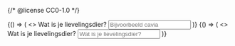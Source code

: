 {/* @license CC0-1.0 */}


<Guideline appearance="do" title="Het label blijft zichtbaar, ook als de gebruiker gaat invullen.">
  <Canvas language="html">
    {() => (
      <>
        <label htmlFor="dier1">Wat is je lievelingsdier?</label>
        <input type="text" id="dier1" name="lievelingsdier" placeholder="Bijvoorbeeld cavia" />
      </>
    )}
  </Canvas>
</Guideline>

<Guideline appearance="dont" title="Alleen een placeholder gebruiken als zichtbaar label.">
  <Canvas language="html">
    {() => (
      <>
        <label htmlFor="dier2" className="visually-hidden">
          Wat is je lievelingsdier?
        </label>
        <input type="text" id="dier2" name="lievelingsdier" placeholder="Wat is je lievelingsdier?" />
      </>
    )}
  </Canvas>
</Guideline>
